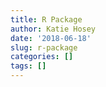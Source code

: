 ```yaml
---
title: R Package
author: Katie Hosey
date: '2018-06-18'
slug: r-package
categories: []
tags: []
---
```

